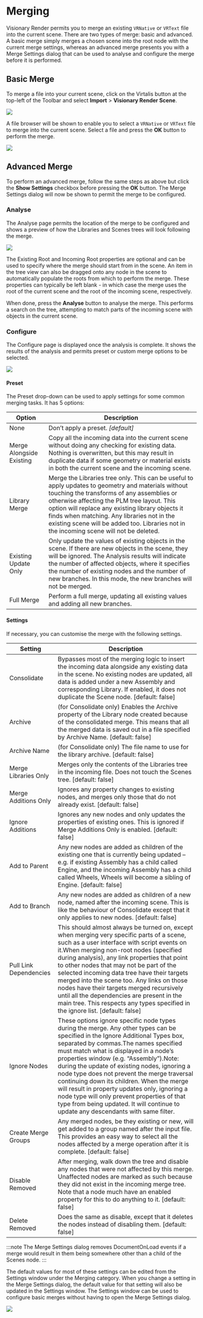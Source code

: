 # Merging

Visionary Render permits you to merge an existing `VRNative` or `VRText` file into the current scene. There are two types of merge: basic and advanced. A basic merge simply merges a chosen scene into the root node with the current merge settings, whereas an advanced merge presents you with a Merge Settings dialog that can be used to analyse and configure the merge before it is performed.

## Basic Merge

To merge a file into your current scene, click on the Virtalis button at the top-left of the Toolbar and select **Import** > **Visionary Render Scene**.

![](/img/user-manual/chapter37/1.jpg)

A file browser will be shown to enable you to select a `VRNative` or `VRText` file to merge into the current scene. Select a file and press the **OK** button to perform the merge.

![](/img/user-manual/chapter37/2.jpg)

## Advanced Merge

To perform an advanced merge, follow the same steps as above but click the **Show Settings** checkbox before pressing the **OK** button. The Merge Settings dialog will now be shown to permit the merge to be configured.

### Analyse

The Analyse page permits the location of the merge to be configured and shows a preview of how the Libraries and Scenes trees will look following the merge.

![](/img/user-manual/chapter37/3.jpg)

The Existing Root and Incoming Root properties are optional and can be used to specify where the merge should start from in the scene. An item in the tree view can also be dragged onto any node in the scene to automatically populate the roots from which to perform the merge. These properties can typically be left blank - in which case the merge uses the root of the current scene and the root of the incoming scene, respectively.

When done, press the **Analyse** button to analyse the merge. This performs a search on the tree, attempting to match parts of the incoming scene with objects in the current scene.

### Configure

The Configure page is displayed once the analysis is complete. It shows the results of the analysis and permits preset or custom merge options to be selected.

![](/img/user-manual/chapter37/4.jpg)

#### Preset

The Preset drop-down can be used to apply settings for some common merging tasks. It has 5 options:

| Option                   | Description                                                                                                                                                                                                                                                                                                                                                                                  |
|--------------------------|----------------------------------------------------------------------------------------------------------------------------------------------------------------------------------------------------------------------------------------------------------------------------------------------------------------------------------------------------------------------------------------------|
| None                     | Don’t apply a preset. *\[default\]*                                                                                                                                                                                                                                                                                                                                                          |
| Merge Alongside Existing | Copy all the incoming data into the current scene without doing any checking for existing data. Nothing is overwritten, but this may result in duplicate data if some geometry or material exists in both the current scene and the incoming scene.                                                                                                                                          |
| Library Merge            | Merge the Libraries tree only. This can be useful to apply updates to geometry and materials without touching the transforms of any assemblies or otherwise affecting the PLM tree layout. This option will replace any existing library objects it finds when matching. Any libraries not in the existing scene will be added too. Libraries not in the incoming scene will not be deleted. |
| Existing Update Only     | Only update the values of existing objects in the scene. If there are new objects in the scene, they will be ignored. The Analysis results will indicate the number of affected objects, where it specifies the number of existing nodes and the number of new branches. In this mode, the new branches will not be merged.                                                                  |
| Full Merge               | Perform a full merge, updating all existing values and adding all new branches.                                                                                                                                                                                                                                                                                                              |

#### Settings

If necessary, you can customise the merge with the following settings.

| Setting | Description |
| --- | --- |
| Consolidate | Bypasses most of the merging logic to insert the incoming data alongside any existing data in the scene. No existing nodes are updated, all data is added under a new Assembly and corresponding Library. If enabled, it does not duplicate the Scene node. [default: false] |
| Archive | (for Consolidate only) Enables the Archive property of the Library node created because of the consolidated merge. This means that all the merged data is saved out in a file specified by Archive Name. [default: false] |
| Archive Name | (for Consolidate only) The file name to use for the library archive. [default: false] |
| Merge Libraries Only | Merges only the contents of the Libraries tree in the incoming file. Does not touch the Scenes tree. [default: false] |
| Merge Additions Only | Ignores any property changes to existing nodes, and merges only those that do not already exist. [default: false] |
| Ignore Additions | Ignores any new nodes and only updates the properties of existing ones. This is ignored if Merge Additions Only is enabled. [default: false] |
| Add to Parent | Any new nodes are added as children of the existing one that is currently being updated – e.g. if existing Assembly has a child called Engine, and the incoming Assembly has a child called Wheels, Wheels will become a sibling of Engine. [default: false] |
| Add to Branch | Any new nodes are added as children of a new node, named after the incoming scene. This is like the behaviour of Consolidate except that it only applies to new nodes. [default: false] |
| Pull Link Dependencies | This should almost always be turned on, except when merging very specific parts of a scene, such as a user interface with script events on it.When merging non-root nodes (specified during analysis), any link properties that point to other nodes that may not be part of the selected incoming data tree have their targets merged into the scene too. Any links on those nodes have their targets merged recursively until all the dependencies are present in the main tree. This respects any types specified in the ignore list. [default: false] |
| Ignore Nodes | These options ignore specific node types during the merge. Any other types can be specified in the Ignore Additional Types box, separated by commas.The names specified must match what is displayed in a node’s properties window (e.g. “Assembly”).Note: during the update of existing nodes, ignoring a node type does not prevent the merge traversal continuing down its children. When the merge will result in property updates only, ignoring a node type will only prevent properties of that type from being updated. It will continue to update any descendants with same filter. |
| Create Merge Groups | Any merged nodes, be they existing or new, will get added to a group named after the input file. This provides an easy way to select all the nodes affected by a merge operation after it is complete. [default: false] |
| Disable Removed | After merging, walk down the tree and disable any nodes that were not affected by this merge. Unaffected nodes are marked as such because they did not exist in the incoming merge tree. Note that a node much have an enabled property for this to do anything to it. [default: false] |
| Delete Removed | Does the same as disable, except that it deletes the nodes instead of disabling them. [default: false] |

:::note
The Merge Settings dialog removes DocumentOnLoad events if a merge would result in them being somewhere other than a child of the Scenes node.
:::

The default values for most of these settings can be edited from the Settings window under the Merging category. When you change a setting in the Merge Settings dialog, the default value for that setting will also be updated in the Settings window. The Settings window can be used to configure basic merges without having to open the Merge Settings dialog.

![](/img/user-manual/chapter37/5.jpg)
